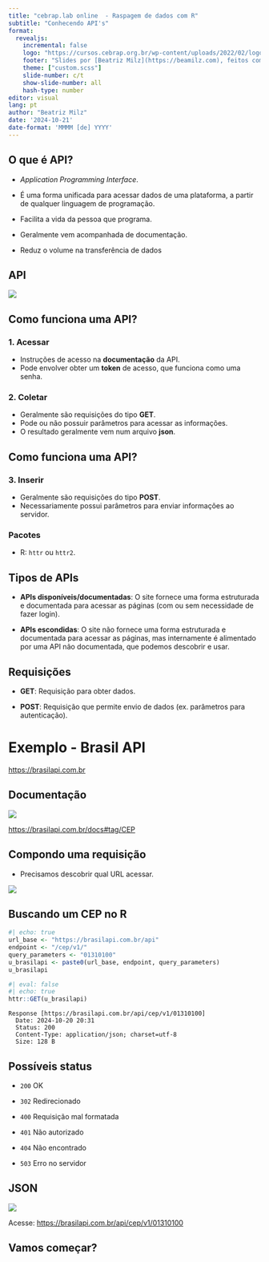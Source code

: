 ```yaml
---
title: "cebrap.lab online  - Raspagem de dados com R"
subtitle: "Conhecendo API's"
format:
  revealjs:
    incremental: false
    logo: "https://cursos.cebrap.org.br/wp-content/uploads/2022/02/logo-nav.png"
    footer: "Slides por [Beatriz Milz](https://beamilz.com), feitos com [Quarto](https://quarto.org/docs/presentations/revealjs/index.html). Códigos e materiais disponíveis no [GitHub](https://github.com/beatrizmilz/2024-10-cebrap-lab-web-scraping). Licença de uso: CC-BY-SA."
    theme: ["custom.scss"]
    slide-number: c/t
    show-slide-number: all
    hash-type: number
editor: visual
lang: pt
author: "Beatriz Milz"
date: '2024-10-21'
date-format: 'MMMM [de] YYYY'
---
```


## O que é API?

-   *Application Programming Interface*.

-   É uma forma unificada para acessar dados de uma plataforma, a partir de qualquer linguagem de programação.

-   Facilita a vida da pessoa que programa.

-   Geralmente vem acompanhada de documentação.

-   Reduz o volume na transferência de dados

## API

![](img/API_garcom.png)

## Como funciona uma API?

### 1. Acessar

-   Instruções de acesso na **documentação** da API.
-   Pode envolver obter um **token** de acesso, que funciona como uma senha.

### 2. Coletar

-   Geralmente são requisições do tipo **GET**.
-   Pode ou não possuir parâmetros para acessar as informações.
-   O resultado geralmente vem num arquivo **json**.

## Como funciona uma API?

### 3. Inserir

-   Geralmente são requisições do tipo **POST**.
-   Necessariamente possui parâmetros para enviar informações ao servidor.

### Pacotes

-   R: `httr` ou `httr2`.

## Tipos de APIs

-   **APIs disponíveis/documentadas**: O site fornece uma forma estruturada e documentada para acessar as páginas (com ou sem necessidade de fazer login).

-   **APIs escondidas**: O site não fornece uma forma estruturada e documentada para acessar as páginas, mas internamente é alimentado por uma API não documentada, que podemos descobrir e usar.

## Requisições

-   **GET**: Requisição para obter dados.

-   **POST**: Requisição que permite envio de dados (ex. parâmetros para autenticação).

# Exemplo - Brasil API

<https://brasilapi.com.br>

## Documentação

![](img/brasil-API-cep.png)

<https://brasilapi.com.br/docs#tag/CEP>

## Compondo uma requisição

-   Precisamos descobrir qual URL acessar.

![](img/compondo-url.png)

## Buscando um CEP no R


```r
#| echo: true
url_base <- "https://brasilapi.com.br/api" 
endpoint <- "/cep/v1/"
query_parameters <- "01310100"
u_brasilapi <- paste0(url_base, endpoint, query_parameters) 
u_brasilapi
```

```r
#| eval: false
#| echo: true
httr::GET(u_brasilapi)
```

```         
Response [https://brasilapi.com.br/api/cep/v1/01310100]
  Date: 2024-10-20 20:31
  Status: 200
  Content-Type: application/json; charset=utf-8
  Size: 128 B
```

## Possíveis status

-   `200` OK

-   `302` Redirecionado

-   `400` Requisição mal formatada

-   `401` Não autorizado

-   `404` Não encontrado

-   `503` Erro no servidor

## JSON

![](img/json.png)

Acesse: <https://brasilapi.com.br/api/cep/v1/01310100>

## Vamos começar? {.middle .center}
